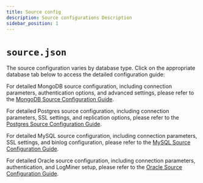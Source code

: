 ```yaml
---
title: Source config
description: Source configurations Description
sidebar_position: 1
---
```


# `source.json`

The source configuration varies by database type. Click on the appropriate database tab below to access the detailed configuration guide:

<Tabs>

<TabItem value="mongo-config" label="MongoDB" default>

For detailed MongoDB source configuration, including connection parameters, authentication options, and advanced settings, please refer to the [MongoDB Source Configuration Guide](../../connectors/mongodb/config).

</TabItem>

<TabItem value="postgres-config" label="Postgres">

For detailed Postgres source configuration, including connection parameters, SSL settings, and replication options, please refer to the [Postgres Source Configuration Guide](../../connectors/postgres/config).

</TabItem>

<TabItem value="mysql-config" label="MySQL">

For detailed MySQL source configuration, including connection parameters, SSL settings, and binlog configuration, please refer to the [MySQL Source Configuration Guide](../../connectors/mysql/config).

</TabItem>

<TabItem value="oracle-config" label="Oracle">

For detailed Oracle source configuration, including connection parameters, authentication, and LogMiner setup, please refer to the [Oracle Source Configuration Guide](../../connectors/oracle/config).

</TabItem>

</Tabs>